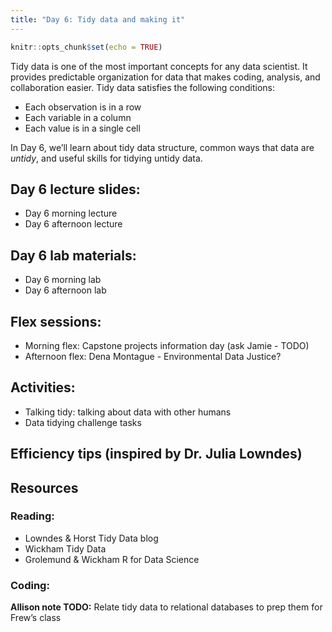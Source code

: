 ```yaml
---
title: "Day 6: Tidy data and making it"
---
```


```r
knitr::opts_chunk$set(echo = TRUE)
```

Tidy data is one of the most important concepts for any data scientist. It provides predictable organization for data that makes coding, analysis, and collaboration easier. Tidy data satisfies the following conditions:

- Each observation is in a row
- Each variable in a column
- Each value is in a single cell

In Day 6, we'll learn about tidy data structure, common ways that data are *untidy*, and useful skills for tidying untidy data.  

## Day 6 lecture slides:

- Day 6 morning lecture
- Day 6 afternoon lecture

## Day 6 lab materials:

- Day 6 morning lab
- Day 6 afternoon lab

## Flex sessions:

- Morning flex: Capstone projects information day (ask Jamie - TODO)
- Afternoon flex: Dena Montague - Environmental Data Justice?

## Activities: 

- Talking tidy: talking about data with other humans
- Data tidying challenge tasks

## Efficiency tips (inspired by Dr. Julia Lowndes)

## Resources

### Reading: 

- Lowndes & Horst Tidy Data blog
- Wickham Tidy Data 
- Grolemund & Wickham R for Data Science

### Coding: 

**Allison note TODO:** Relate tidy data to relational databases to prep them for Frew's class
